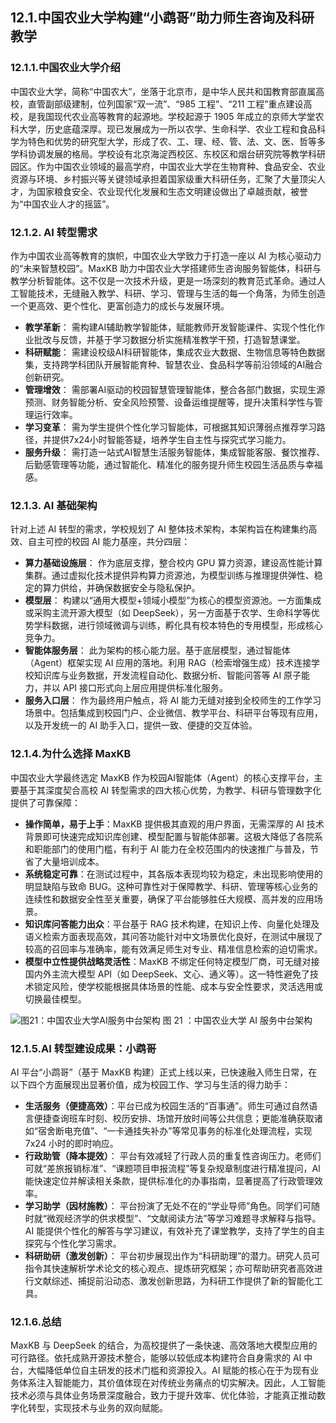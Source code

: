 ## 12.1.中国农业大学构建“小鹉哥”助力师生咨询及科研教学
### 12.1.1.中国农业大学介绍
中国农业大学，简称“中国农大”，坐落于北京市，是中华人民共和国教育部直属高校，直管副部级建制，位列国家“双一流”、“985 工程”、“211 工程”重点建设高校，是我国现代农业高等教育的起源地。学校起源于 1905 年成立的京师大学堂农科大学，历史底蕴深厚。现已发展成为一所以农学、生命科学、农业工程和食品科学为特色和优势的研究型大学，形成了农、工、理、经、管、法、文、医、哲等多学科协调发展的格局。学校设有北京海淀西校区、东校区和烟台研究院等教学科研园区。作为中国农业领域的最高学府，中国农业大学在生物育种、食品安全、农业资源与环境、乡村振兴等关键领域承担着国家级重大科研任务，汇聚了大量顶尖人才，为国家粮食安全、农业现代化发展和生态文明建设做出了卓越贡献，被誉为“中国农业人才的摇篮”。

### 12.1.2. AI 转型需求
作为中国农业高等教育的旗帜，中国农业大学致力于打造一座以 AI 为核心驱动力的“未来智慧校园”。MaxKB 助力中国农业大学搭建师生咨询服务智能体，科研与教学分析智能体。这不仅是一次技术升级，更是一场深刻的教育范式革命。通过人工智能技术，无缝融入教学、科研、学习、管理与生活的每一个角落，为师生创造一个更高效、更个性化、更富创造力的成长与发展环境。
- **教学革新**： 需构建AI辅助教学智能体，赋能教师开发智能课件、实现个性化作业批改与反馈，并基于学习数据分析实施精准教学干预，打造智慧课堂。
- **科研赋能**： 需建设校级AI科研智能体，集成农业大数据、生物信息等特色数据集，支持跨学科团队开展智能育种、智慧农业、食品科学等前沿领域的AI融合创新研究。
- **管理增效**： 需部署AI驱动的校园智慧管理智能体，整合各部门数据，实现生源预测、财务智能分析、安全风险预警、设备运维提醒等，提升决策科学性与管理运行效率。
- **学习变革**： 需为学生提供个性化学习智能体，可根据其知识薄弱点推荐学习路径，并提供7x24小时智能答疑，培养学生自主性与探究式学习能力。
- **服务升级**： 需打造一站式AI智慧生活服务智能体，集成智能客服、餐饮推荐、后勤感管理等功能，通过智能化、精准化的服务提升师生校园生活品质与幸福感。

### 12.1.3. AI 基础架构
针对上述 AI 转型的需求，学校规划了 AI 整体技术架构，本架构旨在构建集约高效、自主可控的校园 AI 能力基座，共分四层：
- **算力基础设施层**： 作为底层支撑，整合校内 GPU 算力资源，建设高性能计算集群。通过虚拟化技术提供异构算力资源池，为模型训练与推理提供弹性、稳定的算力供给，并确保数据安全与隐私保护。
- **模型层**： 构建以“通用大模型+领域小模型”为核心的模型资源池。一方面集成或采购主流开源大模型（如 DeepSeek），另一方面基于农学、生命科学等优势学科数据，进行领域微调与训练，孵化具有校本特色的专用模型，形成核心竞争力。
- **智能体服务层**： 此为架构的核心能力层。基于底层模型，通过智能体（Agent）框架实现 AI 应用的落地。利用 RAG（检索增强生成）技术连接学校知识库与业务数据，开发流程自动化、数据分析、智能问答等 AI 原子能力，并以 API 接口形式向上层应用提供标准化服务。
- **服务入口层**： 作为最终用户触点，将 AI 能力无缝对接到全校师生的工作学习场景中。包括集成到校园门户、企业微信、教学平台、科研平台等现有应用，以及开发统一的 AI 助手入口，提供一致、便捷的交互体验。

### 12.1.4.为什么选择 MaxKB
中国农业大学最终选定 MaxKB 作为校园AI智能体（Agent）的核心支撑平台，主要基于其深度契合高校 AI 转型需求的四大核心优势，为教学、科研与管理数字化提供了可靠保障：
- **操作简单，易于上手**：MaxKB 提供极其直观的用户界面，无需深厚的 AI 技术背景即可快速完成知识库创建、模型配置与智能体部署。这极大降低了各院系和职能部门的使用门槛，有利于 AI 能力在全校范围内的快速推广与普及，节省了大量培训成本。
- **系统稳定可靠**：在测试过程中，其各版本表现均较为稳定，未出现影响使用的明显缺陷与致命 BUG。这种可靠性对于保障教学、科研、管理等核心业务的连续性和数据安全性至关重要，确保了平台能够胜任大规模、高并发的应用场景。
- **知识库问答能力出众**：平台基于 RAG 技术构建，在知识上传、向量化处理及语义检索方面表现高效，其问答功能针对中文场景优化良好，在测试中展现了较高的召回率与准确率，能有效满足师生对专业、精准信息检索的迫切需求。
- **模型中立性提供战略灵活性**：MaxKB 不绑定任何特定模型厂商，可无缝对接国内外主流大模型 API（如 DeepSeek、文心、通义等）。这一特性避免了技术锁定风险，使学校能根据具体场景的性能、成本与安全性要求，灵活选用或切换最佳模型。

![图21：中国农业大学AI服务中台架构](../public/whitepaper/图21：中国农业大学AI服务中台架构.png "图21：中国农业大学AI服务中台架构")
图 21 ：中国农业大学 AI 服务中台架构

### 12.1.5.AI 转型建设成果：小鹉哥
AI 平台“小鹉哥”（基于 MaxKB 构建）正式上线以来，已快速融入师生日常，在以下四个方面展现出显著价值，成为校园工作、学习与生活的得力助手：
- **生活服务（便捷高效）**：平台已成为校园生活的“百事通”。师生可通过自然语言便捷查询班车时刻、校历安排、场馆开放时间等公共信息；更能准确获取诸如“宿舍断电充值”、“一卡通挂失补办”等常见事务的标准化处理流程，实现 7x24 小时的即时响应。
- **行政助管（降本提效）**： 平台有效减轻了行政人员的重复性咨询压力。老师们可就“差旅报销标准”、“课题项目申报流程”等复杂规章制度进行精准提问，AI 能快速定位并解读相关条款，提供标准化的办事指南，显著提高了行政管理效率。
- **学习助学（因材施教）**： 平台扮演了无处不在的“学业导师”角色。同学们可随时就“微观经济学的供求模型”、“文献阅读方法”等学习难题寻求解释与指导。AI 能提供个性化的解答与学习建议，有效补充了课堂教学，支持了学生的自主探究与个性化学习需求。
- **科研助研（激发创新）**： 平台初步展现出作为“科研助理”的潜力。研究人员可指令其快速解析学术论文的核心观点、提炼研究框架；亦可帮助研究者高效进行文献综述、捕捉前沿动态、激发创新思路，为科研工作提供了新的智能化工具。

### 12.1.6.总结
MaxKB 与 DeepSeek 的结合，为高校提供了一条快速、高效落地大模型应用的可行路径。依托成熟开源技术整合，能够以较低成本构建符合自身需求的 AI 中台，大幅降低单位自主研发的技术门槛和资源投入。AI 赋能的核心在于为现有业务体系注入智能能力，其价值体现在对传统业务痛点的切实解决。因此，人工智能技术必须与具体业务场景深度融合，致力于提升效率、优化体验，才能真正推动数字化转型，实现技术与业务的双向赋能。
